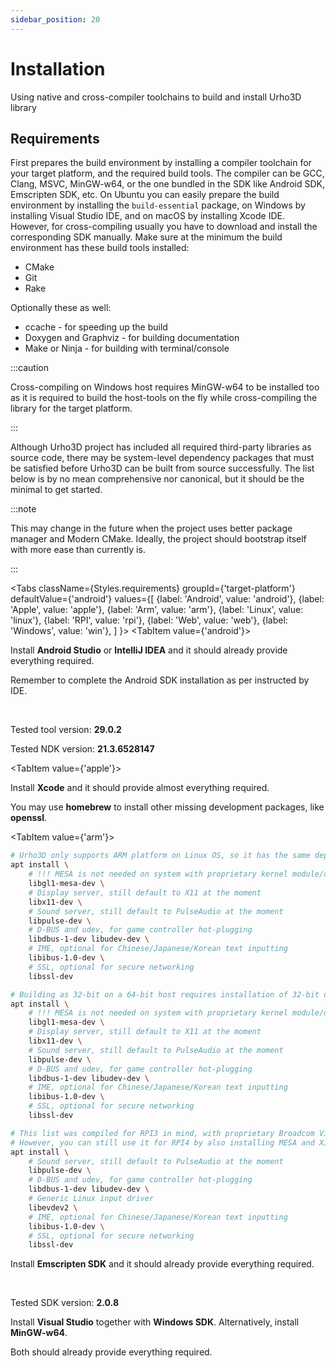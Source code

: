 ```yaml
---
sidebar_position: 20
---
```



# Installation

Using native and cross-compiler toolchains to build and install Urho3D library

## Requirements

First prepares the build environment by installing a compiler toolchain for your target platform, and the required build tools. The compiler can be GCC, Clang, MSVC, MinGW-w64, or the one bundled in the SDK like Android SDK, Emscripten SDK, etc. On Ubuntu you can easily prepare the build environment by installing the `build-essential` package, on Windows by installing Visual Studio IDE, and on macOS by installing Xcode IDE. However, for cross-compiling usually you have to download and install the corresponding SDK manually. Make sure at the minimum the build environment has these build tools installed:
- CMake
- Git
- Rake

Optionally these as well:
- ccache - for speeding up the build
- Doxygen and Graphviz - for building documentation
- Make or Ninja - for building with terminal/console

:::caution

Cross-compiling on Windows host requires MinGW-w64 to be installed too as it is required to build the host-tools on the fly while cross-compiling the library for the target platform.

:::

Although Urho3D project has included all required third-party libraries as source code, there may be system-level dependency packages that must be satisfied before Urho3D can be built from source successfully. The list below is by no mean comprehensive nor canonical, but it should be the minimal to get started.

:::note

This may change in the future when the project uses better package manager and Modern CMake. Ideally, the project should bootstrap itself with more ease than currently is.

:::

<Tabs
  className={Styles.requirements}
  groupId={'target-platform'}
  defaultValue={'android'}
  values={[
    {label: 'Android', value: 'android'},
    {label: 'Apple', value: 'apple'},
    {label: 'Arm', value: 'arm'},
    {label: 'Linux', value: 'linux'},
    {label: 'RPI', value: 'rpi'},
    {label: 'Web', value: 'web'},
    {label: 'Windows', value: 'win'},
  ]
  }>
  <TabItem value={'android'}>
    <div className={Styles.textBlock}>
      <p>Install <strong>Android Studio</strong> or <strong>IntelliJ IDEA</strong> and it should already provide everything required.</p>
      <p>Remember to complete the Android SDK installation as per instructed by IDE.</p>
      <br/>
      <p>Tested tool version: <strong>29.0.2</strong></p>
      <p>Tested NDK version: <strong>21.3.6528147</strong></p>
    </div>
  </TabItem>
  <TabItem value={'apple'}>
    <div className={Styles.textBlock}>
      <p>Install <strong>Xcode</strong> and it should provide almost everything required.</p>
      <p>You may use <strong>homebrew</strong> to install other missing development packages, like <strong>openssl</strong>.</p>
    </div>
  </TabItem>
  <TabItem value={'arm'}>

```bash
# Urho3D only supports ARM platform on Linux OS, so it has the same deps as building Linux platform
apt install \
    # !!! MESA is not needed on system with proprietary kernel module/driver !!!
    libgl1-mesa-dev \
    # Display server, still default to X11 at the moment
    libx11-dev \
    # Sound server, still default to PulseAudio at the moment
    libpulse-dev \
    # D-BUS and udev, for game controller hot-plugging
    libdbus-1-dev libudev-dev \
    # IME, optional for Chinese/Japanese/Korean text inputting
    libibus-1.0-dev \
    # SSL, optional for secure networking
    libssl-dev
```

  </TabItem>
  <TabItem value={'linux'}>

```bash
# Building as 32-bit on a 64-bit host requires installation of 32-bit development packages too
apt install \
    # !!! MESA is not needed on system with proprietary kernel module/driver !!!
    libgl1-mesa-dev \
    # Display server, still default to X11 at the moment
    libx11-dev \
    # Sound server, still default to PulseAudio at the moment
    libpulse-dev \
    # D-BUS and udev, for game controller hot-plugging
    libdbus-1-dev libudev-dev \
    # IME, optional for Chinese/Japanese/Korean text inputting
    libibus-1.0-dev \
    # SSL, optional for secure networking
    libssl-dev
```

  </TabItem>
  <TabItem value={'rpi'}>

```bash
# This list was compiled for RPI3 in mind, with proprietary Broadcom Video Core proprietary driver
# However, you can still use it for RPI4 by also installing MESA and X11 on top of it
apt install \
    # Sound server, still default to PulseAudio at the moment
    libpulse-dev \
    # D-BUS and udev, for game controller hot-plugging
    libdbus-1-dev libudev-dev \
    # Generic Linux input driver
    libevdev2 \
    # IME, optional for Chinese/Japanese/Korean text inputting
    libibus-1.0-dev \
    # SSL, optional for secure networking
    libssl-dev
```

  </TabItem>
  <TabItem value={'web'}>
    <div className={Styles.textBlock}>
      <p>Install <strong>Emscripten SDK</strong> and it should already provide everything required.</p>
      <br/>
      <p>Tested SDK version: <strong>2.0.8</strong></p>
    </div>
  </TabItem>
  <TabItem value={'win'}>
    <div className={Styles.textBlock}>
      <p>
        Install <strong>Visual Studio</strong> together with <strong>Windows SDK</strong>.
        Alternatively, install <strong>MinGW-w64</strong>.
      </p>
      <p>Both should already provide everything required.</p>
    </div>
  </TabItem>
</Tabs>
